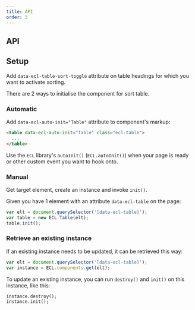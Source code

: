 ```yaml
---
title: API
order: 3
---
```



## API

<TableJSDoc />

## Setup

Add `data-ecl-table-sort-toggle` attribute on table headings for which you want to activate sorting.

There are 2 ways to initialise the component for sort table.

### Automatic

Add `data-ecl-auto-init="Table"` attribute to component's markup:

```html
<table data-ecl-auto-init="Table" class="ecl-table">
  ...
</table>
```

Use the `ECL` library's `autoInit()` (`ECL.autoInit()`) when your page is ready or other custom event you want to hook onto.

### Manual

Get target element, create an instance and invoke `init()`.

Given you have 1 element with an attribute `data-ecl-table` on the page:

```js
var elt = document.querySelector('[data-ecl-table]');
var table = new ECL.Table(elt);
table.init();
```

### Retrieve an existing instance

If an existing instance needs to be updated, it can be retrieved this way:

```js
var elt = document.querySelector('[data-ecl-table]');
var instance = ECL.components.get(elt);
```

To update an existing instance, you can run `destroy()` and `init()` on this instance, like this:

```
instance.destroy();
instance.init();
```
